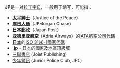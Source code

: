 '''JP'''是一对[[拉丁字母|拉丁字母]]，一般用于缩写，可能指：
* '''[[太平紳士|太平紳士]]'''（Justice of the Peace）
* '''[[摩根大通|摩根大通]]'''（JPMorgan Chase）
* '''[[日本郵政|日本郵政]]'''（Japan Post）
* '''[[亚德里亚航空|亚德里亚航空]]'''（Adria Airways）的[[IATA航空公司代碼|IATA航空公司代碼]]
* '''[[日本|日本]]'''的[[ISO_3166-1|ISO 3166-1]][[國家代碼|國家代碼]]
* '''[[.jp|.jp]]''' - [[日本|日本]]的[[國家及地區頂級域|國家及地區頂級域]]
*[[三聯書店|三聯書店]] (Joint Publishing)
*[[少年警訊|少年警訊]] (Junior Police Club, JPC)
{{Disambig|Cat=二字拉丁字母缩写消歧义}}